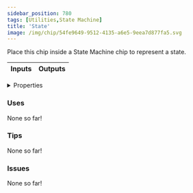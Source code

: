 ```yaml
---
sidebar_position: 780
tags: [Utilities,State Machine]
title: 'State'
image: /img/chip/54fe9649-9512-4135-a6e5-9eea7d877fa5.svg
---
```


Place this chip inside a State Machine chip to represent a state.



<IChip uuid="54fe9649-9512-4135-a6e5-9eea7d877fa5"/>

<table><thead><tr><th>Inputs</th><th>Outputs</th></tr></thead><tbody /></table>

<details>
  <summary>Properties</summary>
  <div>
    <div>
    <table>
      <tbody>
        <tr>
          <td>Is beta required?</td>
          <td>No</td>
        </tr>
        <tr>
          <td>Is chip a trolling risk?</td>
          <td>No</td>
        </tr>
        <tr>
          <td>Is chip a role assignment risk?</td>
          <td>No</td>
        </tr>
        <tr>
          <td>Chip UUID</td>
          <td>54fe9649-9512-4135-a6e5-9eea7d877fa5</td>
        </tr>
        <tr>
          <td>Room availability</td>
          <td>Available everywhere</td>
        </tr>
      </tbody>
    </table>
    </div>
  </div>
</details>

### Uses

None so far!

### Tips

None so far!

### Issues

None so far!